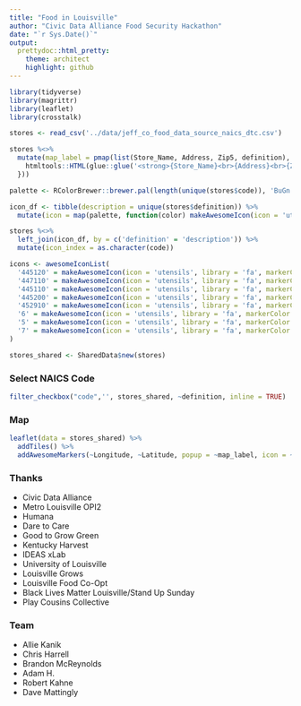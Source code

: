 ```yaml
---
title: "Food in Louisville"
author: "Civic Data Alliance Food Security Hackathon"
date: "`r Sys.Date()`"
output:
  prettydoc::html_pretty:
    theme: architect
    highlight: github
---
```


```r
library(tidyverse)
library(magrittr)
library(leaflet)
library(crosstalk)

stores <- read_csv('../data/jeff_co_food_data_source_naics_dtc.csv')

stores %<>%
  mutate(map_label = pmap(list(Store_Name, Address, Zip5, definition), function(Store_Name, Address, Zip5, definition){
    htmltools::HTML(glue::glue('<strong>{Store_Name}<br>{Address}<br>{Zip5}<br>{definition}'))
  }))

palette <- RColorBrewer::brewer.pal(length(unique(stores$code)), 'BuGn')

icon_df <- tibble(description = unique(stores$definition)) %>% 
  mutate(icon = map(palette, function(color) makeAwesomeIcon(icon = 'utensils', library = 'fa', markerColor = color, iconColor = color)))

stores %<>%
  left_join(icon_df, by = c('definition' = 'description')) %>% 
  mutate(icon_index = as.character(code))

icons <- awesomeIconList(
  '445120' = makeAwesomeIcon(icon = 'utensils', library = 'fa', markerColor = 'red', iconColor = palette[1]),
  '447110' = makeAwesomeIcon(icon = 'utensils', library = 'fa', markerColor = 'darkred', iconColor = palette[2]),
  '445110' = makeAwesomeIcon(icon = 'utensils', library = 'fa', markerColor = 'lightred', iconColor = palette[3]),
  '445200' = makeAwesomeIcon(icon = 'utensils', library = 'fa', markerColor = 'orange', iconColor = palette[4]),
  '452910' = makeAwesomeIcon(icon = 'utensils', library = 'fa', markerColor = 'beige', iconColor = palette[5]),
  '6' = makeAwesomeIcon(icon = 'utensils', library = 'fa', markerColor = 'green', iconColor = palette[6]),
  '5' = makeAwesomeIcon(icon = 'utensils', library = 'fa', markerColor = 'darkgreen', iconColor = palette[7]),
  '7' = makeAwesomeIcon(icon = 'utensils', library = 'fa', markerColor = 'lightgreen', iconColor = palette[8])
)

stores_shared <- SharedData$new(stores)

```


### Select NAICS Code
```r
filter_checkbox("code",'', stores_shared, ~definition, inline = TRUE)
```

### Map
```r
leaflet(data = stores_shared) %>% 
  addTiles() %>%
  addAwesomeMarkers(~Longitude, ~Latitude, popup = ~map_label, icon = ~icons[icon_index])
```


### Thanks

* Civic Data Alliance 
* Metro Louisville OPI2 
* Humana 
* Dare to Care 
* Good to Grow Green 
* Kentucky Harvest 
* IDEAS xLab 
* University of Louisville 
* Louisville Grows 
* Louisville Food Co-Opt 
* Black Lives Matter Louisville/Stand Up Sunday 
* Play Cousins Collective

### Team

* Allie Kanik
* Chris Harrell
* Brandon McReynolds
* Adam H.
* Robert Kahne
* Dave Mattingly